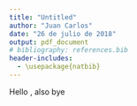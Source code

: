 ---
title: "Untitled"
author: "Juan Carlos"
date: "26 de julio de 2018"
output: pdf_document
# bibliography: references.bib
header-includes:
  - \usepackage{natbib}
---

Hello \citep{cabral_2018}, also \citet{cabral_2018} bye


\bibliography{references}